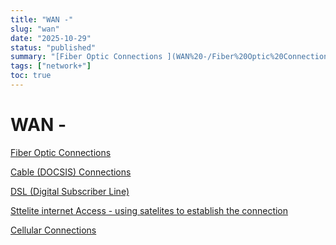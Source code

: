 ```yaml
---
title: "WAN -"
slug: "wan"
date: "2025-10-29"
status: "published"
summary: "[Fiber Optic Connections ](WAN%20-/Fiber%20Optic%20Connections%202636f82ab005803e80ccef3d09d6024a.md)"
tags: ["network+"]
toc: true
---
```


# WAN -

[Fiber Optic Connections ](WAN%20-/Fiber%20Optic%20Connections%202636f82ab005803e80ccef3d09d6024a.md)

[Cable (DOCSIS) Connections](WAN%20-/Cable%20(DOCSIS)%20Connections%202636f82ab005804c9658e142c1f0ed29.md)

[DSL (Digital Subscriber Line) ](WAN%20-/DSL%20(Digital%20Subscriber%20Line)%202636f82ab00580319ce9dc92e25b5110.md)

[Sttelite internet Access - using satelites to establish the connection](WAN%20-/Sttelite%20internet%20Access%20-%20using%20satelites%20to%20esta%202636f82ab0058051bc2efa44fa877a9f.md)

[Cellular Connections ](WAN%20-/Cellular%20Connections%202636f82ab0058007a714c14a5f538836.md)
